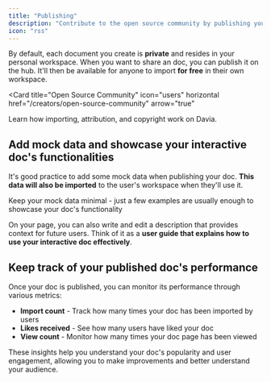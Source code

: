 ```yaml
---
title: "Publishing"
description: "Contribute to the open source community by publishing your doc on the hub, making it accessible for anyone to use."
icon: "rss"
---
```


By default, each document you create is **private** and resides in your personal workspace. When you want to share an doc, you can publish it on the hub. It'll then be available for anyone to import **for free** in their own workspace.

<Card
  title="Open Source Community"
  icon="users"
  horizontal
  href="/creators/open-source-community"
  arrow="true"
>
  Learn how importing, attribution, and copyright work on Davia.
</Card>
## Add mock data and showcase your interactive doc's functionalities

It's good practice to add some mock data when publishing your doc. **This data will also be imported** to the user's workspace when they'll use it.

<Tip>
  Keep your mock data minimal - just a few examples are usually enough to
  showcase your doc's functionality
</Tip>

On your page, you can also write and edit a description that provides context for future users. Think of it as a **user guide that explains how to use your interactive doc effectively**.

## Keep track of your published doc's performance

Once your doc is published, you can monitor its performance through various metrics:

- **Import count** - Track how many times your doc has been imported by users
- **Likes received** - See how many users have liked your doc
- **View count** - Monitor how many times your doc page has been viewed

These insights help you understand your doc's popularity and user engagement, allowing you to make improvements and better understand your audience.
